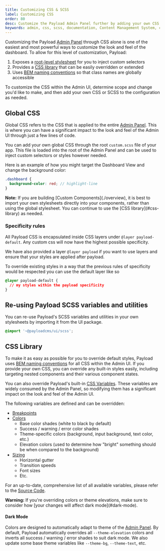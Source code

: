 ```yaml
---
title: Customizing CSS & SCSS
label: Customizing CSS
order: 80
desc: Customize the Payload Admin Panel further by adding your own CSS or SCSS style sheet to the configuration, powerful theme and design options are waiting for you.
keywords: admin, css, scss, documentation, Content Management System, cms, headless, javascript, node, react, nextjs
---
```


Customizing the Payload [Admin Panel](./overview) through CSS alone is one of the easiest and most powerful ways to customize the look and feel of the dashboard. To allow for this level of customization, Payload:

1. Exposes a [root-level stylesheet](#global-css) for you to inject custom selectors
1. Provides a [CSS library](#css-library) that can be easily overridden or extended
1. Uses [BEM naming conventions](http://getbem.com) so that class names are globally accessible

To customize the CSS within the Admin UI, determine scope and change you'd like to make, and then add your own CSS or SCSS to the configuration as needed.

## Global CSS

Global CSS refers to the CSS that is applied to the entire [Admin Panel](./overview). This is where you can have a significant impact to the look and feel of the Admin UI through just a few lines of code.

You can add your own global CSS through the root `custom.scss` file of your app. This file is loaded into the root of the Admin Panel and can be used to inject custom selectors or styles however needed.

Here is an example of how you might target the Dashboard View and change the background color:

```scss
.dashboard {
  background-color: red; // highlight-line
}
```

<Banner type="warning">
  <strong>Note:</strong>
  If you are building [Custom Components](./overview), it is best to import your own stylesheets directly into your components, rather than using the global stylesheet. You can continue to use the [CSS library](#css-library) as needed.
</Banner>

### Specificity rules

All Payload CSS is encapsulated inside CSS layers under `@layer payload-default`. Any custom css will now have the highest possible specificity.

We have also provided a layer `@layer payload` if you want to use layers and ensure that your styles are applied after payload.

To override existing styles in a way that the previous rules of specificity would be respected you can use the default layer like so
```css
@layer payload-default {
  // my styles within the payload specificity
}
```

## Re-using Payload SCSS variables and utilities

You can re-use Payload's SCSS variables and utilities in your own stylesheets by importing it from the UI package.

```scss
@import '~@payloadcms/ui/scss';
```

## CSS Library

To make it as easy as possible for you to override default styles, Payload uses [BEM naming conventions](http://getbem.com/) for all CSS within the Admin UI. If you provide your own CSS, you can override any built-in styles easily, including targeting nested components and their various component states.

You can also override Payload's built-in [CSS Variables](https://developer.mozilla.org/en-US/docs/Web/CSS/Using_CSS_custom_properties). These variables are widely consumed by the Admin Panel, so modifying them has a significant impact on the look and feel of the Admin UI.

The following variables are defined and can be overridden:

- [Breakpoints](https://github.com/payloadcms/payload/blob/main/packages/ui/src/scss/queries.scss)
- [Colors](https://github.com/payloadcms/payload/blob/main/packages/ui/src/scss/colors.scss)
  - Base color shades (white to black by default)
  - Success / warning / error color shades
  - Theme-specific colors (background, input background, text color, etc.)
  - Elevation colors (used to determine how "bright" something should be when compared to the background)
- [Sizing](https://github.com/payloadcms/payload/blob/main/packages/ui/src/scss/app.scss)
  - Horizontal gutter
  - Transition speeds
  - Font sizes
  - Etc.

For an up-to-date, comprehensive list of all available variables, please refer to the [Source Code](https://github.com/payloadcms/payload/blob/main/packages/ui/src/scss).

<Banner type="warning">
  <strong>Warning:</strong>
  If you're overriding colors or theme elevations, make sure to consider how [your changes will affect dark mode](#dark-mode).
</Banner>

#### Dark Mode

Colors are designed to automatically adapt to theme of the [Admin Panel](./overview). By default, Payload automatically overrides all `--theme-elevation` colors and inverts all success / warning / error shades to suit dark mode. We also update some base theme variables like `--theme-bg`, `--theme-text`, etc.
